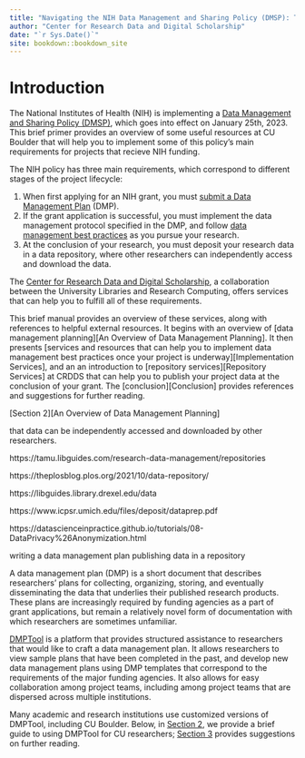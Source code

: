 ```yaml
--- 
title: "Navigating the NIH Data Management and Sharing Policy (DMSP): Tools for CU Researchers"
author: "Center for Research Data and Digital Scholarship"
date: "`r Sys.Date()`"
site: bookdown::bookdown_site
---
```


# Introduction

The National Institutes of Health (NIH) is implementing a [Data Management and Sharing Policy (DMSP)](https://sharing.nih.gov/data-management-and-sharing-policy), which goes into effect on January 25th, 2023. This brief primer provides an overview of some useful resources at CU Boulder that will help you to implement some of this policy's main requirements for projects that recieve NIH funding. 

The NIH policy has three main requirements, which correspond to different stages of the project lifecycle:

1. When first applying for an NIH grant, you must [submit a Data Management Plan](https://sharing.nih.gov/data-management-and-sharing-policy/planning-and-budgeting-for-data-management-and-sharing) (DMP). 
2. If the grant application is successful, you must implement the data management protocol specified in the DMP, and follow [data management best practices](https://sharing.nih.gov/data-management-and-sharing-policy/data-management) as you pursue your research.
3. At the conclusion of your research, you must deposit your research data in a data repository, where other researchers can independently access and download the data. 

The [Center for Research Data and Digital Scholarship](https://www.colorado.edu/crdds/), a collaboration between the University Libraries and Research Computing, offers services that can help you to fulfill all of these requirements. 

This brief manual provides an overview of these services, along with references to helpful external resources. It begins with an overview of [data management planning][An Overview of Data Management Planning]. It then presents [services and resources that can help you to implement data management best practices once your project is underway][Implementation Services], and an an introduction to [repository services][Repository Services] at CRDDS that can help you to publish your project data at the conclusion of your grant. The [conclusion][Conclusion] provides references and suggestions for further reading. 

[Section 2][An Overview of Data Management Planning]


that data can be independently accessed and downloaded by other researchers. 


https://tamu.libguides.com/research-data-management/repositories

https://theplosblog.plos.org/2021/10/data-repository/

https://libguides.library.drexel.edu/data

https://www.icpsr.umich.edu/files/deposit/dataprep.pdf

https://datascienceinpractice.github.io/tutorials/08-DataPrivacy%26Anonymization.html

writing a data management plan
publishing data in a repository


A data management plan (DMP) is a short document that describes researchers' plans for collecting, organizing, storing, and eventually disseminating the data that underlies their published research products. These plans are increasingly required by funding agencies as a part of grant applications, but remain a relatively novel form of documentation with which researchers are sometimes unfamiliar. 

[DMPTool](https://dmptool.org/) is a platform that provides structured assistance to researchers that would like to craft a data management plan. It allows researchers to view sample plans that have been completed in the past, and develop new data management plans using DMP templates that correspond to the requirements of the major funding agencies. It also allows for easy collaboration among project teams, including among project teams that are dispersed across multiple institutions.

Many academic and research institutions use customized versions of DMPTool, including CU Boulder. Below, in [Section 2](https://cu-boulder-crdds.github.io/dmptool_guide/using-dmptool.html), we provide a brief guide to using DMPTool for CU researchers; [Section 3](https://cu-boulder-crdds.github.io/dmptool_guide/additional-resources.html) provides suggestions on further reading. 





